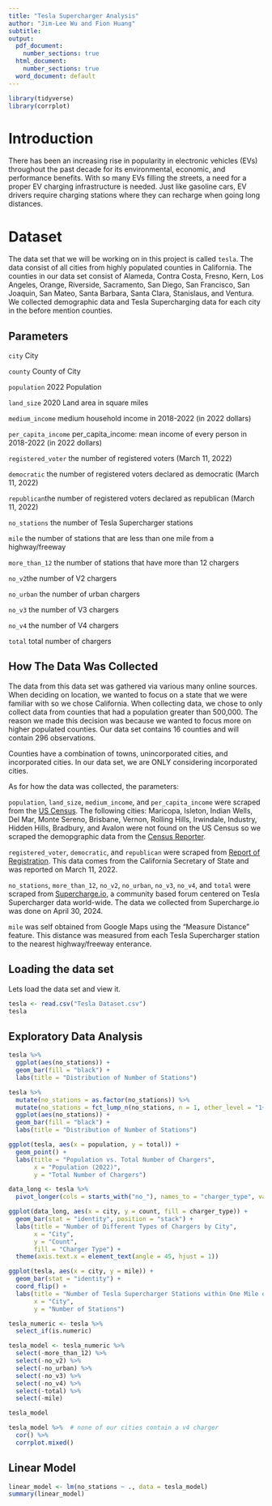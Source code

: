 ```yaml
---
title: "Tesla Supercharger Analysis"
author: "Jim-Lee Wu and Fion Huang"
subtitle: 
output:
  pdf_document:
    number_sections: true
  html_document:
    number_sections: true
  word_document: default
---
```


```r
library(tidyverse)
library(corrplot)
```

# Introduction

There has been an increasing rise in popularity in electronic vehicles (EVs) throughout the past decade for its environmental, economic, and performance benefits. With so many EVs filling the streets, a need for a proper EV charging infrastructure is needed. Just like gasoline cars, EV drivers require charging stations where they can recharge when going long distances.

# Dataset

The data set that we will be working on in this project is called `tesla`. The data consist of all cities from highly populated counties in California. The counties in our data set consist of Alameda, Contra Costa, Fresno, Kern, Los Angeles, Orange, Riverside, Sacramento, San Diego, San Francisco, San Joaquin, San Mateo, Santa Barbara, Santa Clara, Stanislaus, and Ventura. We collected demographic data and Tesla Supercharging data for each city in the before mention counties.

## Parameters

`city` City

`county` County of City

`population` 2022 Population

`land_size` 2020 Land area in square miles

`medium_income` medium household income in 2018-2022 (in 2022 dollars)

`per_capita_income` per_capita_income: mean income of every person in 2018-2022 (in 2022 dollars)

`registered_voter` the number of registered voters (March 11, 2022)

`democratic` the number of registered voters declared as democratic (March 11, 2022)

`republican`the number of registered voters declared as republican (March 11, 2022)

`no_stations` the number of Tesla Supercharger stations

`mile` the number of stations that are less than one mile from a highway/freeway

`more_than_12` the number of stations that have more than 12 chargers

`no_v2`the number of V2 chargers

`no_urban` the number of urban chargers

`no_v3` the number of V3 chargers

`no_v4` the number of V4 chargers

`total` total number of chargers

## How The Data Was Collected

The data from this data set was gathered via various many online sources. When deciding on location, we wanted to focus on a state that we were familiar with so we chose California. When collecting data, we chose to only collect data from counties that had a population greater than 500,000. The reason we made this decision was because we wanted to focus more on higher populated counties. Our data set contains 16 counties and will contain 296 observations.

Counties have a combination of towns, unincorporated cities, and incorporated cities. In our data set, we are ONLY considering incorporated cities.

As for how the data was collected, the parameters:

`population`, `land_size`, `medium_income`, and `per_capita_income` were scraped from the [US Census](https://www.census.gov/quickfacts/). The following cities: Maricopa, Isleton, Indian Wells, Del Mar, Monte Sereno, Brisbane, Vernon, Rolling Hills, Irwindale, Industry, Hidden Hills, Bradbury, and Avalon were not found on the US Census so we scraped the demopgraphic data from the [Census Reporter](https://censusreporter.org/).

`registered_voter`, `democratic`, and `republican` were scraped from [Report of Registration](https://www.sos.ca.gov/elections/report-registration/88day-primary-2022). This data comes from the California Secretary of State and was reported on March 11, 2022.

`no_stations`, `more_than_12`, `no_v2`, `no_urban`, `no_v3`, `no_v4`, and `total` were scraped from [Supercharge.io](https://supercharge.info/changes), a community based forum centered on Tesla Supercharger data world-wide. The data we collected from Supercharge.io was done on April 30, 2024.

`mile` was self obtained from Google Maps using the "Measure Distance" feature. This distance was measured from each Tesla Supercharger station to the nearest highway/freeway enterance.

## Loading the data set

Lets load the data set and view it.

```r
tesla <- read.csv("Tesla Dataset.csv")
tesla
```

## Exploratory Data Analysis


```r
tesla %>% 
  ggplot(aes(no_stations)) + 
  geom_bar(fill = "black") + 
  labs(title = "Distribution of Number of Stations")

tesla %>% 
  mutate(no_stations = as.factor(no_stations)) %>%
  mutate(no_stations = fct_lump_n(no_stations, n = 1, other_level = "1+ Stations",)) %>%
  ggplot(aes(no_stations)) + 
  geom_bar(fill = "black") + 
  labs(title = "Distribution of Number of Stations")
```

```r
ggplot(tesla, aes(x = population, y = total)) +
  geom_point() +
  labs(title = "Population vs. Total Number of Chargers",
       x = "Population (2022)",
       y = "Total Number of Chargers")
```

```r
data_long <- tesla %>%
  pivot_longer(cols = starts_with("no_"), names_to = "charger_type", values_to = "count")

ggplot(data_long, aes(x = city, y = count, fill = charger_type)) +
  geom_bar(stat = "identity", position = "stack") +
  labs(title = "Number of Different Types of Chargers by City",
       x = "City",
       y = "Count",
       fill = "Charger Type") +
  theme(axis.text.x = element_text(angle = 45, hjust = 1))

```

```r
ggplot(tesla, aes(x = city, y = mile)) +
  geom_bar(stat = "identity") +
  coord_flip() +
  labs(title = "Number of Tesla Supercharger Stations within One Mile of a Highway by City",
       x = "City",
       y = "Number of Stations")
```










```r
tesla_numeric <- tesla %>%
  select_if(is.numeric)

tesla_model <- tesla_numeric %>%
  select(-more_than_12) %>%
  select(-no_v2) %>%
  select(-no_urban) %>%
  select(-no_v3) %>%
  select(-no_v4) %>%
  select(-total) %>%
  select(-mile)

tesla_model
```

```r
tesla_model %>%  # none of our cities contain a v4 charger
  cor() %>%
  corrplot.mixed()
```

## Linear Model

```r
linear_model <- lm(no_stations ~ ., data = tesla_model)
summary(linear_model)
```
